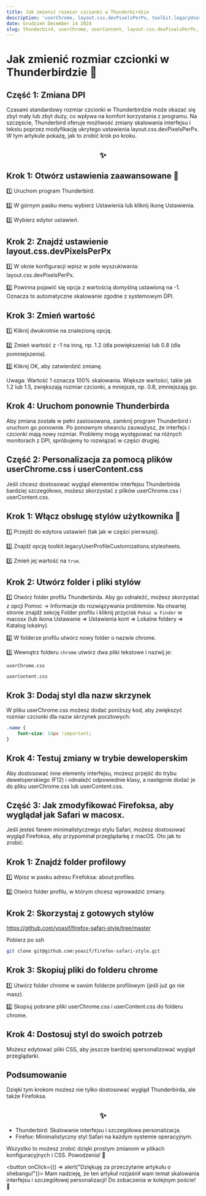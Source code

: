 ```yaml
---
title: Jak zmienić rozmiar czcionki w Thunderbirdzie
description: 'userChrome, layout.css.devPixelsPerPx, toolkit.legacyUserProfileCustomizations.stylesheets'
date: Grudzień December 14 2024
slug: thunderbird, userChrome, userContent, layout.css.devPixelsPerPx, toolkit.legacyUserProfileCustomizations.stylesheets
---
```


# Jak zmienić rozmiar czcionki w Thunderbirdzie 🚀

## Część 1: Zmiana DPI

Czasami standardowy rozmiar czcionki w Thunderbirdzie może okazać się zbyt mały lub zbyt duży, co wpływa na komfort korzystania z programu. Na szczęście, Thunderbird oferuje możliwość zmiany skalowania interfejsu i tekstu poprzez modyfikację ukrytego ustawienia layout.css.devPixelsPerPx. W tym artykule pokażę, jak to zrobić krok po kroku. 
## <center>✨</center>

## Krok 1: Otwórz ustawienia zaawansowane 🤔

1️⃣ Uruchom program Thunderbird.

2️⃣ W górnym pasku menu wybierz Ustawienia lub kliknij ikonę Ustawienia.

3️⃣ Wybierz edytor ustawień.

## Krok 2: Znajdź ustawienie layout.css.devPixelsPerPx

1️⃣ W oknie konfiguracji wpisz w pole wyszukiwania: layout.css.devPixelsPerPx.

2️⃣ Powinna pojawić się opcja z wartością domyślną ustawioną na -1. Oznacza to automatyczne skalowanie zgodne z systemowym DPI.

## Krok 3: Zmień wartość

1️⃣ Kliknij dwukrotnie na znalezioną opcję.

2️⃣ Zmień wartość z -1 na inną, np. 1.2 (dla powiększenia) lub 0.8 (dla pomniejszenia).

3️⃣ Kliknij OK, aby zatwierdzić zmianę.

Uwaga: Wartość 1 oznacza 100% skalowania. Większe wartości, takie jak 1.2 lub 1.5, zwiększają rozmiar czcionki, a mniejsze, np. 0.8, zmniejszają go.

## Krok 4: Uruchom ponownie Thunderbirda

Aby zmiana została w pełni zastosowana, zamknij program Thunderbird i uruchom go ponownie. Po ponownym otwarciu zauważysz, że interfejs i czcionki mają nowy rozmiar. 
Problemy mogą występować na różnych monitorach z DPI, spróbujemy to rozwiązać w części drugiej.

## Część 2: Personalizacja za pomocą plików userChrome.css i userContent.css

Jeśli chcesz dostosować wygląd elementów interfejsu Thunderbirda bardziej szczegółowo, możesz skorzystać z plików userChrome.css i userContent.css.

## Krok 1: Włącz obsługę stylów użytkownika 🤔

1️⃣ Przejdź do edytora ustawień (tak jak w części pierwszej).

2️⃣ Znajdź opcję toolkit.legacyUserProfileCustomizations.stylesheets.

3️⃣ Zmień jej wartość na `true`.

## Krok 2: Utwórz folder i pliki stylów

1️⃣ Otwórz folder profilu Thunderbirda. Aby go odnaleźć, możesz skorzystać z opcji Pomoc -> Informacje do rozwiązywania problemów. Na otwartej stronie znajdź sekcję Folder profilu i kliknij przycisk `Pokaż w Finder` w macosx (lub ikona Ustawanie => Ustawienia kont => Lokalne foldery => Katalog lokalny).

2️⃣ W folderze profilu utwórz nowy folder o nazwie chrome.

3️⃣ Wewnątrz folderu `chrome` utwórz dwa pliki tekstowe i nazwij je:

```
userChrome.css

userContent.css
```

## Krok 3: Dodaj styl dla nazw skrzynek

W pliku userChrome.css możesz dodać poniższy kod, aby zwiększyć rozmiar czcionki dla nazw skrzynek pocztowych:

```css
.name {
    font-size: 14px !important;
}
```

## Krok 4: Testuj zmiany w trybie deweloperskim

Aby dostosować inne elementy interfejsu, możesz przejść do trybu deweloperskiego (F12) i odnaleźć odpowiednie klasy, a następnie dodać je do pliku userChrome.css lub userContent.css.


## Część 3: Jak zmodyfikować Firefoksa, aby wyglądał jak Safari w macosx.


Jeśli jesteś fanem minimalistycznego stylu Safari, możesz dostosować wygląd Firefoksa, aby przypominał przeglądarkę z macOS. Oto jak to zrobić:

## Krok 1: Znajdź folder profilowy

1️⃣ Wpisz w pasku adresu Firefoksa: about:profiles.

2️⃣ Otwórz folder profilu, w którym chcesz wprowadzić zmiany.

## Krok 2: Skorzystaj z gotowych stylów

https://github.com/yoasif/firefox-safari-style/tree/master

Pobierz po ssh

```bash
git clone git@github.com:yoasif/firefox-safari-style.git
```

## Krok 3: Skopiuj pliki do folderu chrome

1️⃣ Utwórz folder chrome w swoim folderze profilowym (jeśli już go nie masz).

2️⃣ Skopiuj pobrane pliki userChrome.css i userContent.css do folderu chrome.

## Krok 4: Dostosuj styl do swoich potrzeb

Możesz edytować pliki CSS, aby jeszcze bardziej spersonalizować wygląd przeglądarki.

## Podsumowanie

Dzięki tym krokom możesz nie tylko dostosować wygląd Thunderbirda, ale także Firefoksa. 
## <center>✨</center>

* Thunderbird: Skalowanie interfejsu i szczegółowa personalizacja.
* Firefox: Minimalistyczny styl Safari na każdym systemie operacyjnym.

 Wszystko to możesz zrobić dzięki prostym zmianom w plikach konfiguracyjnych i CSS. Powodzenia! 🚀

<button onClick={() => alert("Dziękuję za przeczytanie artykułu o shebangu!")}>
  Mam nadzieję, że ten artykuł rozjaśnił wam temat skalowania interfejsu i szczegółowej personalizacji! Do zobaczenia w kolejnym poście! 👋
</button>
